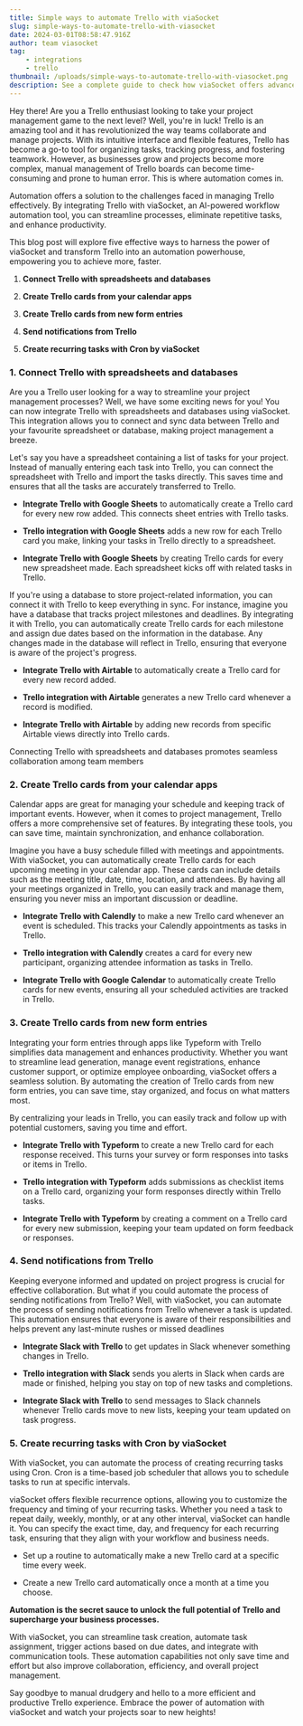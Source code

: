 ```yaml
---
title: Simple ways to automate Trello with viaSocket
slug: simple-ways-to-automate-trello-with-viasocket
date: 2024-03-01T08:58:47.916Z
author: team viasocket
tag:
    - integrations
    - trello
thumbnail: /uploads/simple-ways-to-automate-trello-with-viasocket.png
description: See a complete guide to check how viaSocket offers advanced workflows, AI assistance, and more cost-effective pricing with generous free usage limits compared to Make's restrictive plans and costs.
---
```


Hey there! Are you a Trello enthusiast looking to take your project management game to the next level? Well, you're in luck! Trello is an amazing tool and it has revolutionized the way teams collaborate and manage projects. With its intuitive interface and flexible features, Trello has become a go-to tool for organizing tasks, tracking progress, and fostering teamwork. However, as businesses grow and projects become more complex, manual management of Trello boards can become time-consuming and prone to human error. This is where automation comes in.

Automation offers a solution to the challenges faced in managing Trello effectively. By integrating Trello with viaSocket, an AI-powered workflow automation tool, you can streamline processes, eliminate repetitive tasks, and enhance productivity.

This blog post will explore five effective ways to harness the power of viaSocket and transform Trello into an automation powerhouse, empowering you to achieve more, faster.

1. **Connect Trello with spreadsheets and databases**

2. **Create Trello cards from your calendar apps**

3. **Create Trello cards from new form entries**

4. **Send notifications from Trello**

5. **Create recurring tasks with Cron by viaSocket**

### 1. Connect Trello with spreadsheets and databases<a id="1-connect-trello-with-spreadsheets-and-databases"></a>

Are you a Trello user looking for a way to streamline your project management processes? Well, we have some exciting news for you! You can now integrate Trello with spreadsheets and databases using viaSocket. This integration allows you to connect and sync data between Trello and your favourite spreadsheet or database, making project management a breeze.

Let's say you have a spreadsheet containing a list of tasks for your project. Instead of manually entering each task into Trello, you can connect the spreadsheet with Trello and import the tasks directly. This saves time and ensures that all the tasks are accurately transferred to Trello.

-   **Integrate Trello with Google Sheets** to automatically create a Trello card for every new row added. This connects sheet entries with Trello tasks.

*   **Trello integration with Google Sheets** adds a new row for each Trello card you make, linking your tasks in Trello directly to a spreadsheet.

-   **Integrate Trello with Google Sheets** by creating Trello cards for every new spreadsheet made. Each spreadsheet kicks off with related tasks in Trello.

If you're using a database to store project-related information, you can connect it with Trello to keep everything in sync. For instance, imagine you have a database that tracks project milestones and deadlines. By integrating it with Trello, you can automatically create Trello cards for each milestone and assign due dates based on the information in the database. Any changes made in the database will reflect in Trello, ensuring that everyone is aware of the project's progress.

-   **Integrate Trello with Airtable** to automatically create a Trello card for every new record added.

*   **Trello integration with Airtable** generates a new Trello card whenever a record is modified.

-   **Integrate Trello with Airtable** by adding new records from specific Airtable views directly into Trello cards.

Connecting Trello with spreadsheets and databases promotes seamless collaboration among team members

### 2. Create Trello cards from your calendar apps<a id="2-create-trello-cards-from-your-calendar-apps"></a>

Calendar apps are great for managing your schedule and keeping track of important events. However, when it comes to project management, Trello offers a more comprehensive set of features. By integrating these tools, you can save time, maintain synchronization, and enhance collaboration.

Imagine you have a busy schedule filled with meetings and appointments. With viaSocket, you can automatically create Trello cards for each upcoming meeting in your calendar app. These cards can include details such as the meeting title, date, time, location, and attendees. By having all your meetings organized in Trello, you can easily track and manage them, ensuring you never miss an important discussion or deadline.

-   **Integrate Trello with Calendly** to make a new Trello card whenever an event is scheduled. This tracks your Calendly appointments as tasks in Trello.

*   **Trello integration with Calendly** creates a card for every new participant, organizing attendee information as tasks in Trello.

-   **Integrate Trello with Google Calendar** to automatically create Trello cards for new events, ensuring all your scheduled activities are tracked in Trello.

### 3. Create Trello cards from new form entries<a id="3-create-trello-cards-from-new-form-entries"></a>

Integrating your form entries through apps like Typeform with Trello simplifies data management and enhances productivity. Whether you want to streamline lead generation, manage event registrations, enhance customer support, or optimize employee onboarding, viaSocket offers a seamless solution. By automating the creation of Trello cards from new form entries, you can save time, stay organized, and focus on what matters most.

By centralizing your leads in Trello, you can easily track and follow up with potential customers, saving you time and effort.

-   **Integrate Trello with Typeform** to create a new Trello card for each response received. This turns your survey or form responses into tasks or items in Trello.

*   **Trello integration with Typeform** adds submissions as checklist items on a Trello card, organizing your form responses directly within Trello tasks.

-   **Integrate Trello with Typeform** by creating a comment on a Trello card for every new submission, keeping your team updated on form feedback or responses.

### 4. Send notifications from Trello<a id="4-send-notifications-from-trello"></a>

Keeping everyone informed and updated on project progress is crucial for effective collaboration. But what if you could automate the process of sending notifications from Trello? Well, with viaSocket, you can automate the process of sending notifications from Trello whenever a task is updated. This automation ensures that everyone is aware of their responsibilities and helps prevent any last-minute rushes or missed deadlines

-   **Integrate Slack with Trello** to get updates in Slack whenever something changes in Trello.

*   **Trello integration with Slack** sends you alerts in Slack when cards are made or finished, helping you stay on top of new tasks and completions.

-   **Integrate Slack with Trello** to send messages to Slack channels whenever Trello cards move to new lists, keeping your team updated on task progress.

### 5. Create recurring tasks with Cron by viaSocket<a id="5-create-recurring-tasks-with-cron-by-viasocket"></a>

With viaSocket, you can automate the process of creating recurring tasks using Cron. Cron is a time-based job scheduler that allows you to schedule tasks to run at specific intervals.

viaSocket offers flexible recurrence options, allowing you to customize the frequency and timing of your recurring tasks. Whether you need a task to repeat daily, weekly, monthly, or at any other interval, viaSocket can handle it. You can specify the exact time, day, and frequency for each recurring task, ensuring that they align with your workflow and business needs.

-   Set up a routine to automatically make a new Trello card at a specific time every week.

*   Create a new Trello card automatically once a month at a time you choose.

**Automation is the secret sauce to unlock the full potential of Trello and supercharge your business processes.**

With viaSocket, you can streamline task creation, automate task assignment, trigger actions based on due dates, and integrate with communication tools. These automation capabilities not only save time and effort but also improve collaboration, efficiency, and overall project management.

Say goodbye to manual drudgery and hello to a more efficient and productive Trello experience. Embrace the power of automation with viaSocket and watch your projects soar to new heights!
